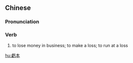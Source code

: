 {{also|亏本}}
==Chinese==
{{zh-forms|s=亏本}}

===Pronunciation===
{{zh-pron
|m=kuīběn
|cat=v
}}

===Verb===
{{zh-verb}}

# to lose money in business; to make a loss; to run at a loss

[[hu:虧本]]
